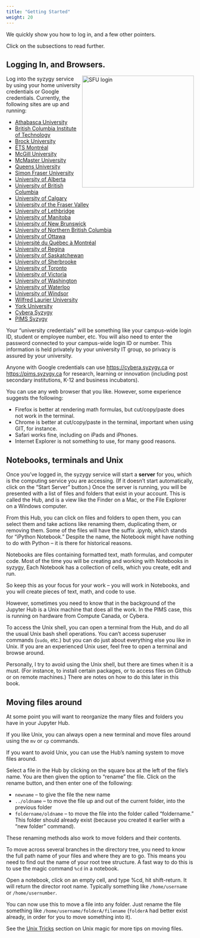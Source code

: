 ```yaml
---
title: "Getting Started"
weight: 20
---
```


We quickly show you how to log in, and a few other pointers. 

Click on the subsections to read further. 


## Logging In, and Browsers.

<img src="/img/sfu-jupyter.png" alt="SFU login" 
	width =300" align = "right">


Log into the syzygy service by using your home university credentials or Google
credentials. Currently, the following sites are up and running:

* [Athabasca University](https://athabascau.syzygy.ca)
* [British Columbia Institute of Technology](https://bcit.syzygy.ca)
* [Brock University](https://brocku.syzygy.ca)
* [ÉTS Montréal](https://etsmtl.syzygy.ca)
* [McGill University](https://mcgill.syzygy.ca)
* [McMaster University](https://mcmaster.syzygy.ca)
* [Queens University](https://queensu.syzygy.ca)
* [Simon Fraser University](https://sfu.syzygy.ca)
* [University of Alberta](https://ualberta.syzygy.ca)
* [University of British Columbia](https://ubc.syzygy.ca)
* [University of Calgary](https://ucalgary.syzygy.ca)
* [University of the Fraser Valley](https://ufv.syzygy.ca)
* [University of Lethbridge](https://uleth.syzygy.ca)
* [University of Manitoba](https://umanitoba.syzygy.ca)
* [University of New Brunswick](https://unb.syzygy.ca)
* [University of Northern British Columbia](https://unbc.syzygy.ca)
* [University of Ottawa](https://uottawa.syzygy.ca)
* [Université du Québec à Montréal](https://uqam.syzygy.ca)
* [University of Regina](https://uregina.syzygy.ca)
* [University of Saskatchewan](https://usask.syzygy.ca)
* [University of Sherbrooke](https://usherbrooke.syzygy.ca)
* [University of Toronto](https://utoronto.syzygy.ca)
* [University of Victoria](https://uvic.syzygy.ca)
* [University of Washington](https://uw.syzygy.ca)
* [University of Waterloo](https://uwaterloo.syzygy.ca)
* [University of Windsor](https://uwindsor.syzygy.ca)
* [Wilfred Laurier University](https://wlu.syzygy.ca)
* [York University](https://yorku.syzygy.ca)
* [Cybera Syzygy](https://cybera.syzygy.ca)
* [PIMS Syzygy](https://pims.syzygy.ca)

Your "university credentials" will be something like your campus-wide login ID,
student or employee number, etc. You will also need to enter the password
connected to your campus-wide login ID or number. This information is held
privately by your university IT group, so privacy is assured by your university. 

Anyone with Google credentials can use
[https://cybera.syzygy.ca](https://cybera.syzygy.ca) or
[https://pims.syzygy.ca](https://pims.syzygy.ca) for research, learning or
innovation (including post secondary institutions, K-12 and business
incubators).

You can use any web browser that you like. However, some experience suggests the following:

- Firefox is better at rendering math formulas, but cut/copy/paste does not work in the terminal.
- Chrome is better at cut/copy/paste in the terminal, important when using GIT, for instance.
- Safari works fine, including on iPads and iPhones.
- Internet Explorer is not something to use, for many good reasons. 


## Notebooks, terminals and Unix

Once you've logged in, the syzygy service will start a **server** for you, which
is the computing service you are accessing. (If it doesn't start automatically,
click on the "Start Server" button.) Once the server is running, you will be
presented with a list of files and folders that exist in your account. This is
called the Hub, and is a view like the Finder on a Mac, or the File Explorer on
a Windows computer. 

From this Hub, you can click on files and folders to open them, you can select
them and take actions like renaming them, duplicating them, or removing them.
Some of the files will have the suffix .ipynb, which stands for "iPython
Notebook." Despite the name, the Notebook might have nothing to do with Python
-- it is there for historical reasons. 

Notebooks are files containing formatted text, math formulas, and computer code.
Most of the time you will be creating and working with Notebooks in syzygy,
Each Notebook has a collection of cells, which you create, edit and run. 

So keep this as your focus for your work -- you will work in Notebooks, and you
will create pieces of text, math, and code to use. 

However, sometimes you need to know that in the background of the Jupyter Hub is
a Unix machine that does all the work. In the PIMS case, this is running on
hardware from Compute Canada, or Cybera.

To access the Unix shell, you can open a terminal from the Hub, and do all the
usual Unix bash shell operations. You can't access superuser commands (`sudo`,
etc.) but you can do just about everything else you like in Unix. If you are an
experienced Unix user, feel free to open a terminal and browse around. 

Personally, I try to avoid using the Unix shell, but there are times when it is
a must. (For instance, to install certain packages, or to access files on Github
or on remote machines.) There are notes on how to do this later in this book. 

## Moving files around

At some point you will want to reorganize the many files and folders you have in
your Jupyter Hub.

If you like Unix, you can always open a new terminal and move files around using
the `mv` or `cp` commands. 

If you want to avoid Unix, you can use the  Hub's naming system to move files around. 

Select a file in the Hub by clicking on the square box at the left of the file's
name. You are then given the option to "rename" the file. Click on the rename
button, and then enter one of the following:

  - `newname`  -- to give the file the new name
  - `../oldname` -- to move the file up and out of the current folder, into the
    previous folder
  - `foldername/oldname` -- to move the file into the folder called "foldername."
    This folder should already exist (because you created it earlier with a "new
    folder" command).

These renaming methods also work to move folders and their contents.

To move across several branches in the directory tree, you need to know the full
path name of your files and where they are to go. This means you need to find
out the name of your root tree structure. A fast way to do this is to use the
magic command `%cd` in a notebook.

Open a notebook, click on an empty cell, and type %cd, hit shift-return. It will
return the director root name. Typically something like `/home/username` or
`/home/usernumber`.

You can now use this to move a file into any folder. Just rename the file
something like `/home/username/folderA/filename` (`folderA` had better exist
already, in order for you to move something into it).

See the [Unix Tricks](/unix-tricks/) section on Unix magic for more tips on
moving files.

